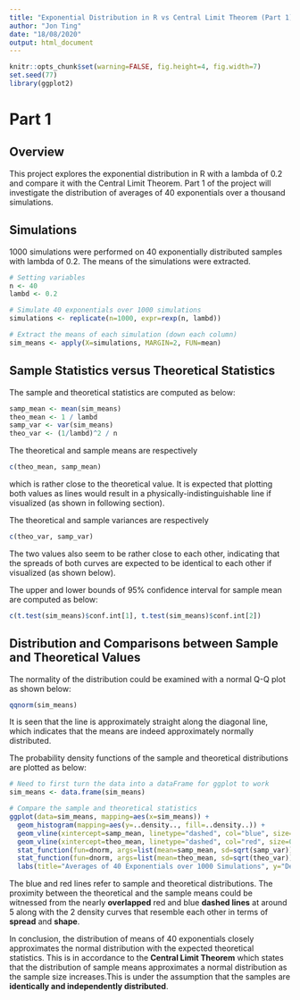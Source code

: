 ---
title: "Exponential Distribution in R vs Central Limit Theorem (Part 1)"
author: "Jon Ting"
date: "18/08/2020"
output: html_document
---

```{r Setup and load libraries, cache=TRUE}
knitr::opts_chunk$set(warning=FALSE, fig.height=4, fig.width=7)
set.seed(77)
library(ggplot2)
```

# Part 1
## Overview
This project explores the exponential distribution in R with a lambda of 0.2 and compare it with the Central Limit Theorem. Part 1 of the project will investigate the distribution of averages of 40 exponentials over a thousand simulations. 

## Simulations
1000 simulations were performed on 40 exponentially distributed samples with lambda of 0.2. The means of the simulations were extracted.
```{r Simulations, cache=TRUE}
# Setting variables
n <- 40
lambd <- 0.2

# Simulate 40 exponentials over 1000 simulations
simulations <- replicate(n=1000, expr=rexp(n, lambd))

# Extract the means of each simulation (down each column)
sim_means <- apply(X=simulations, MARGIN=2, FUN=mean)
```

## Sample Statistics versus Theoretical Statistics
The sample and theoretical statistics are computed as below:
```{r Sample and theoretical means and variances, cache=TRUE}
samp_mean <- mean(sim_means)
theo_mean <- 1 / lambd
samp_var <- var(sim_means)
theo_var <- (1/lambd)^2 / n
```

The theoretical and sample means are respectively
```{r Means, cache=TRUE}
c(theo_mean, samp_mean)
```
which is rather close to the theoretical value. It is expected that plotting both values as lines would result in a physically-indistinguishable line if visualized (as shown in following section).

The theoretical and sample variances are respectively
```{r Variances, cache=TRUE}
c(theo_var, samp_var)
```
The two values also seem to be rather close to each other, indicating that the spreads of both curves are expected to be identical to each other if visualized (as shown below).

The upper and lower bounds of 95% confidence interval for sample mean are computed as below:
```{r Confidence interval, cache=TRUE}
c(t.test(sim_means)$conf.int[1], t.test(sim_means)$conf.int[2])
```

## Distribution and Comparisons between Sample and Theoretical Values
The normality of the distribution could be examined with a normal Q-Q plot as shown below:
```{r QQ plot, cache=TRUE}
qqnorm(sim_means)
```
  
It is seen that the line is approximately straight along the diagonal line, which indicates that the means are indeed approximately normally distributed.

The probability density functions of the sample and theoretical distributions are plotted as below:
```{r Distributions and comparisons, cache=TRUE}
# Need to first turn the data into a dataFrame for ggplot to work
sim_means <- data.frame(sim_means)

# Compare the sample and theoretical statistics
ggplot(data=sim_means, mapping=aes(x=sim_means)) + 
  geom_histogram(mapping=aes(y=..density.., fill=..density..)) + 
  geom_vline(xintercept=samp_mean, linetype="dashed", col="blue", size=0.5) + 
  geom_vline(xintercept=theo_mean, linetype="dashed", col="red", size=0.5) +
  stat_function(fun=dnorm, args=list(mean=samp_mean, sd=sqrt(samp_var)), size=0.8, col="blue") + 
  stat_function(fun=dnorm, args=list(mean=theo_mean, sd=sqrt(theo_var)), size=0.8, col="red") +
  labs(title="Averages of 40 Exponentials over 1000 Simulations", y="Density", x="Mean")
```
  
The blue and red lines refer to sample and theoretical distributions. The proximity between the theoretical and the sample means could be witnessed from the nearly **overlapped** red and blue **dashed lines** at around 5 along with the 2 density curves that resemble each other in terms of **spread** and **shape**.

In conclusion, the distribution of means of 40 exponentials closely approximates the normal distribution with the expected theoretical statistics. This is in accordance to the **Central Limit Theorem** which states that the distribution of sample means approximates a normal distribution as the sample size increases.This is under the assumption that the samples are **identically and independently distributed**.